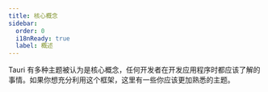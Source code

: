 ```yaml
---
title: 核心概念
sidebar:
  order: 0
  i18nReady: true
  label: 概述
---
```



Tauri 有多种主题被认为是核心概念，任何开发者在开发应用程序时都应该了解的事情。如果你想充分利用这个框架，这里有一些你应该更加熟悉的主题。

<CardGrid>
  <LinkCard
    title="Tauri 架构"
    href="/zh-cn/concept/architecture/"
    description="架构和生态系统。"
  />
  <LinkCard
    title="进程间通信 (IPC)"
    href="/zh-cn/concept/inter-process-communication/"
    description="IPC 的内部工作原理。"
  />
  <LinkCard
    title="安全性"
    href="/security/"
    description="Tauri 如何实施安全实践。"
  />
  <LinkCard
    title="进程模型"
    href="/zh-cn/concept/process-model/"
    description="Tauri 管理哪些进程以及原因。"
  />
  <LinkCard
    title="应用程序大小"
    href="/zh-cn/concept/size/"
    description="如何尽量缩小你的应用程序。"
  />
</CardGrid>

